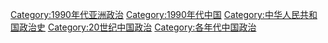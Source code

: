 [[Category:1990年代亚洲政治|Category:1990年代亚洲政治]]
[[Category:1990年代中国|Category:1990年代中国]]
[[Category:中华人民共和国政治史|Category:中华人民共和国政治史]]
[[Category:20世纪中国政治|Category:20世纪中国政治]]
[[Category:各年代中国政治|Category:各年代中国政治]]